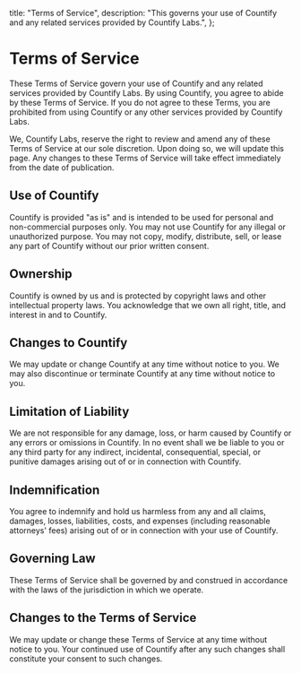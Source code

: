   title: "Terms of Service",
  description:
    "This governs your use of Countify and any related services provided by Countify Labs.",
};

# Terms of Service

These Terms of Service govern your use of Countify and any related services provided by Countify Labs. By using Countify, you agree to abide by these Terms of Service. If you do not agree to these Terms, you are prohibited from using Countify or any other services provided by Countify Labs.

We, Countify Labs, reserve the right to review and amend any of these Terms of Service at our sole discretion. Upon doing so, we will update this page. Any changes to these Terms of Service will take effect immediately from the date of publication.

## Use of Countify

Countify is provided "as is" and is intended to be used for personal and non-commercial purposes only. You may not use Countify for any illegal or unauthorized purpose. You may not copy, modify, distribute, sell, or lease any part of Countify without our prior written consent.

## Ownership

Countify is owned by us and is protected by copyright laws and other intellectual property laws. You acknowledge that we own all right, title, and interest in and to Countify.

## Changes to Countify

We may update or change Countify at any time without notice to you. We may also discontinue or terminate Countify at any time without notice to you.

## Limitation of Liability

We are not responsible for any damage, loss, or harm caused by Countify or any errors or omissions in Countify. In no event shall we be liable to you or any third party for any indirect, incidental, consequential, special, or punitive damages arising out of or in connection with Countify.

## Indemnification

You agree to indemnify and hold us harmless from any and all claims, damages, losses, liabilities, costs, and expenses (including reasonable attorneys' fees) arising out of or in connection with your use of Countify.

## Governing Law

These Terms of Service shall be governed by and construed in accordance with the laws of the jurisdiction in which we operate.

## Changes to the Terms of Service

We may update or change these Terms of Service at any time without notice to you. Your continued use of Countify after any such changes shall constitute your consent to such changes.

